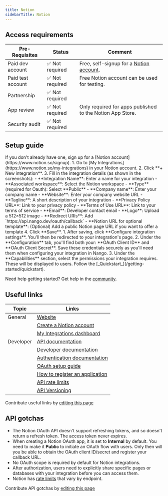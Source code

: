 ```yaml
---
title: Notion
sidebarTitle: Notion
---
```



<Overview />
<PreBuiltTooling />
<PreBuiltUseCases />

## Access requirements
| Pre-Requisites | Status | Comment|
| - | - | - |
| Paid dev account | ✅ Not required | Free, self-signup for a [Notion account](https://www.notion.so/signup). |
| Paid test account | ✅ Not required | Free Notion account can be used for testing. |
| Partnership | ✅ Not required | |
| App review | ✅ Not required | Only required for apps published to the Notion App Store. |
| Security audit | ✅ Not required | |


## Setup guide

<Steps>
  <Step title="Create a Notion account">
    If you don't already have one, sign up for a [Notion account](https://www.notion.so/signup).
  </Step>
  <Step title="Create a new integration">
    1. Go to [My Integrations](https://www.notion.so/my-integrations) in your Notion account.
    2. Click **+ New integration**.
    3. Fill in the integration details (as shown in the screenshots):
      - **Integration Name**: Enter a name for your integration
      - **Associated workspace**: Select the Notion workspace
      - **Type** (required for Oauth): Select **Public**
      - **Company name**: Enter your company name
      - **Website**: Enter your company website URL 
      - **Tagline**: A short description of your integration
      - **Privacy Policy URL**: Link to your privacy policy
      - **Terms of Use URL**: Link to your terms of service
      - **Email**: Developer contact email
      - **Logo**: Upload a 512×512 image
      - **Redirect URIs**: Add `https://api.nango.dev/oauth/callback`
      - **Notion URL for optional template**: (Optional) Add a public Notion page URL if you want to offer a template
    4. Click **Save**.
  </Step>

  <Step title="Obtain API credentials">
    1. After saving, click **Configure integration settings**. You'll then be redirected to your integration's page.
    2. Under the **Configuration** tab, you'll find both your: **OAuth Client ID** and **OAuth Client Secret**. Save these credentials securely as you'll need them when configuring your integration in Nango.
    3. Under the **Capabilities** section, select the permissions your integration requires. These will be displayed to users.
  </Step>
  <Step title="Next">
    Follow the [_Quickstart_](/getting-started/quickstart).
  </Step>
</Steps>

<Tip>Need help getting started? Get help in the [community](https://nango.dev/slack).</Tip>


## Useful links

| Topic | Links | 
| - | - | 
| General | [Website](https://www.notion.com/) |
| | [Create a Notion account](https://www.notion.com/signup) |
| | [My Integrations dashboard](https://www.notion.so/profile/integrations) |
| Developer | [API documentation](https://developers.notion.com/reference/intro) |
| | [Developer documentation](https://developers.notion.com/docs/getting-started) |
| | [Authentication documentation](https://developers.notion.com/docs/authorization) |
| | [OAuth setup guide](https://developers.notion.com/docs/authorization#public-integration-auth-flow-set-up) |
| | [How to register an application](https://developers.notion.com/docs/authorization#how-to-make-a-public-integration) |
| | [API rate limits](https://developers.notion.com/reference/request-limits#rate-limits) |
| | [API Versioning](https://developers.notion.com/reference/changes-by-version) |

<Note>Contribute useful links by [editing this page](https://github.com/nangohq/nango/tree/master/docs-v2/integrations/all/notion.mdx)</Note>



## API gotchas

- The Notion OAuth API doesn't support refreshing tokens, and so doesn't return a refresh token. The access token never expires.
- When creating a Notion OAuth app, it is set to **Internal** by default. You need to make it **Public** to initiate an OAuth flow with users. Only then will you be able to obtain the OAuth client ID/secret and register your callback URL.
- No OAuth scope is required by default for Notion integrations.
- After authorization, users need to explicitly share specific pages or databases with your integration before you can access them.
- Notion has [rate limits](https://developers.notion.com/reference/request-limits#rate-limits) that vary by endpoint.

<Note>Contribute API gotchas by [editing this page](https://github.com/nangohq/nango/tree/master/docs-v2/integrations/all/notion.mdx)</Note>